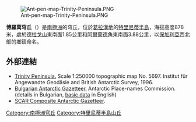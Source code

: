 [[Image:Ant-pen-map-Trinity-Peninsula.PNG|thumb]]

{{coord|63|54|39|S|59|28|49|W|display=title}}

'''博羅萬穹丘'''（{{lang-en|Borovan Knoll}}）是[[南極洲|南極洲]]的穹丘，位於[[葛拉漢地|葛拉漢地]]的[[特里尼蒂半島|特里尼蒂半島]]，海拔高度878米，處於[[德拉戈山|德拉戈山]]東南面1.85公里和[[阿爾蒙德角|阿爾蒙德角]]東南面3.88公里，以[[保加利亞|保加利亞]]西北部的鄉鎮命名。

==外部連結==
* [https://web.archive.org/web/20131002100340/http://www.bkg.bund.de/nn_193194/DE/Bundesamt/Downloads/Kostenlose-Karten/Antarktis-Karten/Satellitenbildkarten/Scale250/Daten/Trinity-Peninsula%2CtemplateId%3Draw%2Cproperty%3DpublicationFile.pdf/Trinity-Peninsula.pdf Trinity Peninsula.] Scale 1:250000 topographic map No. 5697. Institut für Angewandte Geodäsie and British Antarctic Survey, 1996.
* [http://apcbg.org/gazet-bg.doc Bulgarian Antarctic Gazetteer.]{{Wayback|url=http://apcbg.org/gazet-bg.doc |date=20160206203828 }} Antarctic Place-names Commission. (details in Bulgarian, [http://apcbg.org/gazet.htm basic data]{{Wayback|url=http://apcbg.org/gazet.htm |date=20160304071225 }} in English)
* [http://data.aad.gov.au/aadc/gaz/scar/ SCAR Composite Antarctic Gazetteer]{{WebCite|url=https://www.webcitation.org/5ug2CfC7m?url=http://data.aad.gov.au/aadc/gaz/scar/ |date=20101202140255 |dateformat=iso }}.

{{DEFAULTSORT:Borovan Knoll}}
[[Category:南極洲穹丘|Category:南極洲穹丘]]
[[Category:特里尼蒂半島山丘|Category:特里尼蒂半島山丘]]


{{TrinityPeninsula-geo-stub}}